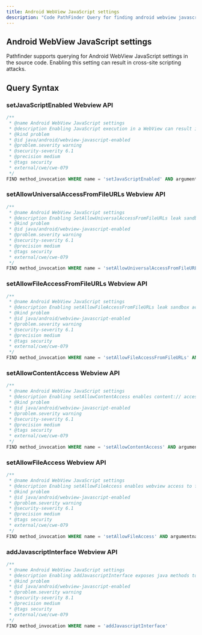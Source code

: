 ```yaml
---
title: Android WebView JavaScript settings
description: "Code PathFinder Query for finding android webview javascript settings."
---
```


<PostHogLayout>
</PostHogLayout>

## Android WebView JavaScript settings

Pathfinder supports querying for Android WebView JavaScript settings in the source code. Enabling this setting can
result in cross-site scripting attacks.

## Query Syntax <Badge text="CWE-079" variant="tip" size="small" />

### setJavaScriptEnabled Webview API
```sql
/**
 * @name Android WebView JavaScript settings
 * @description Enabling JavaScript execution in a WebView can result in cross-site scripting attacks.
 * @kind problem
 * @id java/android/webview-javascript-enabled
 * @problem.severity warning
 * @security-severity 6.1
 * @precision medium
 * @tags security
 * external/cwe/cwe-079
 */
FIND method_invocation WHERE name = 'setJavaScriptEnabled' AND argumentname = 'true'
```

### setAllowUniversalAccessFromFileURLs Webview API

```sql
/**
 * @name Android WebView JavaScript settings
 * @description Enabling SetAllowUniversalAccessFromFileURLs leak sandbox access to file:/// URLs from any origin.
 * @kind problem
 * @id java/android/webview-javascript-enabled
 * @problem.severity warning
 * @security-severity 6.1
 * @precision medium
 * @tags security
 * external/cwe/cwe-079
 */
FIND method_invocation WHERE name = 'setAllowUniversalAccessFromFileURLs' AND argumentname = 'true'
```

### setAllowFileAccessFromFileURLs Webview API

```sql
/**
 * @name Android WebView JavaScript settings
 * @description Enabling setAllowFileAccessFromFileURLs leak sandbox access to file:/// URLs.
 * @kind problem
 * @id java/android/webview-javascript-enabled
 * @problem.severity warning
 * @security-severity 6.1
 * @precision medium
 * @tags security
 * external/cwe/cwe-079
 */
FIND method_invocation WHERE name = 'setAllowFileAccessFromFileURLs' AND argumentname = 'true'
```

### setAllowContentAccess Webview API

```sql
/**
 * @name Android WebView JavaScript settings
 * @description Enabling setAllowContentAccess enables content:// access from webpages.
 * @kind problem
 * @id java/android/webview-javascript-enabled
 * @problem.severity warning
 * @security-severity 6.1
 * @precision medium
 * @tags security
 * external/cwe/cwe-079
 */
FIND method_invocation WHERE name = 'setAllowContentAccess' AND argumentname = 'true'
```

### setAllowFileAccess Webview API

```sql
/**
 * @name Android WebView JavaScript settings
 * @description Enabling setAllowFileAccess enables webview access to file:/// URLs.
 * @kind problem
 * @id java/android/webview-javascript-enabled
 * @problem.severity warning
 * @security-severity 6.1
 * @precision medium
 * @tags security
 * external/cwe/cwe-079
 */
FIND method_invocation WHERE name = 'setAllowFileAccess' AND argumentname = 'true'
```

### addJavascriptInterface Webview API

```sql
/**
 * @name Android WebView JavaScript settings
 * @description Enabling addJavascriptInterface exposes java methods to JavaScript.
 * @kind problem
 * @id java/android/webview-javascript-enabled
 * @problem.severity warning
 * @security-severity 8.1
 * @precision medium
 * @tags security
 * external/cwe/cwe-079
 */
FIND method_invocation WHERE name = 'addJavascriptInterface'
```
